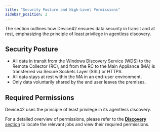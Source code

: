```yaml
---
title: "Security Posture and High-Level Permissions"
sidebar_position: 2
---
```


The section outlines how Device42 ensures data security in transit and at rest, emphasizing the principle of least privilege in agentless discovery.

## Security Posture

- All data in transit from the Windows Discovery Service (WDS) to the Remote Collector (RC), and from the RC to the Main Appliance (MA) is transferred via Secure Sockets Layer (SSL) or HTTPS.
- All data stays at rest within the MA in an end-user environment.
- Only data voluntarily shared by the end user leaves the premises.

## Required Permissions

Device42 uses the principle of least privilege in its agentless discovery.

For a detailed overview of permissions, please refer to the [**Discovery** section](/auto-discovery/index.mdx) to locate the relevant jobs and view their required permissions.
